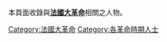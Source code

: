 本頁面收錄與'''[[法國大革命|法國大革命]]'''相關之人物。
{{Commonscat|People of the French Revolution}}

[[Category:法國大革命|Category:法國大革命]]
[[Category:各革命時期人士|Category:各革命時期人士]]